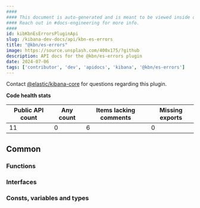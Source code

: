 ```yaml
---
####
#### This document is auto-generated and is meant to be viewed inside our experimental, new docs system.
#### Reach out in #docs-engineering for more info.
####
id: kibKbnEsErrorsPluginApi
slug: /kibana-dev-docs/api/kbn-es-errors
title: "@kbn/es-errors"
image: https://source.unsplash.com/400x175/?github
description: API docs for the @kbn/es-errors plugin
date: 2024-07-06
tags: ['contributor', 'dev', 'apidocs', 'kibana', '@kbn/es-errors']
---
```




Contact [@elastic/kibana-core](https://github.com/orgs/elastic/teams/kibana-core) for questions regarding this plugin.

**Code health stats**

| Public API count  | Any count | Items lacking comments | Missing exports |
|-------------------|-----------|------------------------|-----------------|
| 11 | 0 | 6 | 0 |

## Common

### Functions
<DocDefinitionList data={kbnEsErrorsObj.common.functions}/>

### Interfaces
<DocDefinitionList data={kbnEsErrorsObj.common.interfaces}/>

### Consts, variables and types
<DocDefinitionList data={kbnEsErrorsObj.common.misc}/>

